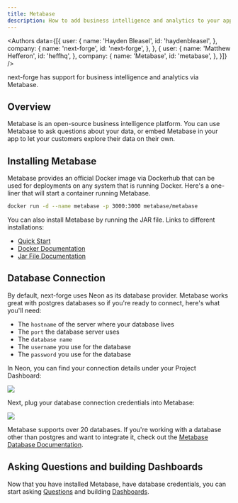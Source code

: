 ```yaml
---
title: Metabase
description: How to add business intelligence and analytics to your app with Metabase
---
```



<Authors data={[{
  user: {
    name: 'Hayden Bleasel',
    id: 'haydenbleasel',
  },
  company: {
    name: 'next-forge',
    id: 'next-forge',
  },
}, {
  user: {
    name: 'Matthew Hefferon',
    id: 'heffhq',
  },
  company: {
    name: 'Metabase',
    id: 'metabase',
  },
}]} />

next-forge has support for business intelligence and analytics via Metabase.

## Overview

Metabase is an open-source business intelligence platform. You can use Metabase to ask questions about your data, or embed Metabase in your app to let your customers explore their data on their own.

## Installing Metabase

Metabase provides an official Docker image via Dockerhub that can be used for deployments on any system that is running Docker. Here's a one-liner that will start a container running Metabase.

```sh
docker run -d --name metabase -p 3000:3000 metabase/metabase
```

You can also install Metabase by running the JAR file. Links to different installations:

- [Quick Start](https://www.metabase.com/start/oss/)
- [Docker Documentation](https://www.metabase.com/docs/latest/installation-and-operation/running-metabase-on-docker)
- [Jar File Documentation](https://www.metabase.com/docs/latest/installation-and-operation/running-the-metabase-jar-file)

## Database Connection

By default, next-forge uses Neon as its database provider. Metabase works great with postgres databases so if you're ready to connect, here's what you'll need:
- The `hostname` of the server where your database lives
- The `port` the database server uses
- The `database name`
- The `username` you use for the database
- The `password` you use for the database

In Neon, you can find your connection details under your Project Dashboard:

<Frame>
  <img src="/images/metabase-neon-connection-details.png" style={{ borderRadius: '0.5rem' }} />
</Frame>

Next, plug your database connection credentials into Metabase:

<Frame>
  <img src="/images/metabase-add-database.png" style={{ borderRadius: '0.5rem' }} />
</Frame>

Metabase supports over 20 databases. If you're working with a database other than postgres and want to integrate it, check out the [Metabase Database Documentation](https://www.metabase.com/docs/latest/databases/connecting).

## Asking Questions and building Dashboards

Now that you have installed Metabase, have database credentials, you can start asking [Questions](https://www.metabase.com/docs/latest/questions/query-builder/introduction) and building [Dashboards](https://www.metabase.com/docs/latest/dashboards/introduction).
